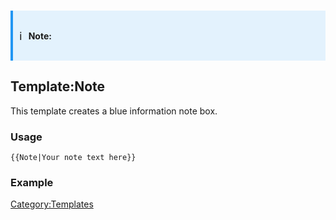 <includeonly><div style="background: #e3f2fd; border-left: 4px solid #2196f3; padding: 10px; margin: 15px 0;">
<div style="display: flex; align-items: center;">
<div style="margin-right: 10px; font-size: 18px;">ℹ️</div>
<div><strong>Note:</strong> {{{1|}}}</div>
</div>
</div></includeonly><noinclude>
== Template:Note ==

This template creates a blue information note box.

=== Usage ===

<pre>
{{Note|Your note text here}}
</pre>

=== Example ===

{{Note|This is an example note with important information for users.}}

[[Category:Templates]]
</noinclude>